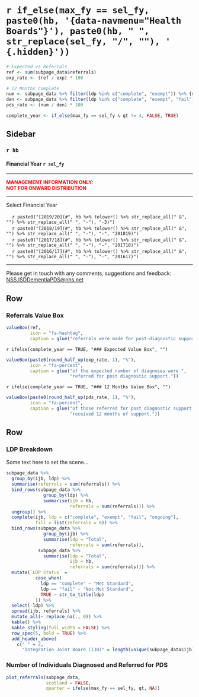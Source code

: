 `r if_else(max_fy == sel_fy, paste0(hb, '{data-navmenu="Health Boards"}'), paste0(hb, " ", str_replace(sel_fy, "/", ""), ' {.hidden}'))`
=================================================

```r

# Expected vs Referrals
ref <- sum(subpage_data$referrals)
exp_rate <- (ref / exp) * 100

# 12 Months Complete
num <- subpage_data %>% filter(ldp %in% c("complete", "exempt")) %>% {sum(.$referrals)}
den <- subpage_data %>% filter(ldp %in% c("complete", "exempt", "fail")) %>% {sum(.$referrals)}
pds_rate <- (num / den) * 100

complete_year <- if_else(max_fy == sel_fy & qt != 4, FALSE, TRUE)
```

Sidebar {.sidebar}
-----------------------------------------------------------------------

### `r hb`
#### Financial Year `r sel_fy`

***

<font size="2"> 
<span style="color:red"> 
**MANAGEMENT INFORMATION ONLY:** <br>
**NOT FOR ONWARD DISTRIBUTION**
</span> </font>

***

Select Financial Year

<!-- For some reason need '-2' on end of 1819 links - check why this is -->
|     `r paste0("[2019/20](#", hb %>% tolower() %>% str_replace_all(" &", "") %>% str_replace_all(" ", "-"), "-3)")`
|     `r paste0("[2018/19](#", hb %>% tolower() %>% str_replace_all(" &", "") %>% str_replace_all(" ", "-"), "-", "201819)")`
|     `r paste0("[2017/18](#", hb %>% tolower() %>% str_replace_all(" &", "") %>% str_replace_all(" ", "-"), "-", "201718)")`
|     `r paste0("[2016/17](#", hb %>% tolower() %>% str_replace_all(" &", "") %>% str_replace_all(" ", "-"), "-", "201617)")`

***

<!-- Reword this and try and force to bottom of sidebar -->
Please get in touch with any comments, suggestions and feedback: [NSS.ISDDementiaPDS@nhs.net](mailto:NSS.ISDDementiaPDS@nhs.net)


Row
----------------------------------------------------------------------

### Referrals Value Box
```r
valueBox(ref, 
         icon = "fa-hashtag",
         caption = glue("referrals were made for post-diagnostic support."))
```


`r ifelse(complete_year == TRUE, "### Expected Value Box", "")`
```r
valueBox(paste0(round_half_up(exp_rate, 1), "%"), 
         icon = "fa-percent",
         caption = glue("of the expected number of diagnoses were ",
                        "referred for post diagnostic support."))
```

`r ifelse(complete_year == TRUE, "### 12 Months Value Box", "")`
```r
valueBox(paste0(round_half_up(pds_rate, 1), "%"), 
         icon = "fa-percent",
         caption = glue("of those referred for post diagnostic support ",
                        "received 12 months of support."))
```


Row {data-height=450}
----------------------------------------------------------------------

### LDP Breakdown

Some text here to set the scene...


```r
subpage_data %>%
  group_by(ijb, ldp) %>%
  summarise(referrals = sum(referrals)) %>%
  bind_rows(subpage_data %>%
              group_by(ldp) %>%
              summarise(ijb = hb,
                        referrals = sum(referrals))) %>%
  ungroup() %>%
  complete(ijb, ldp = c("complete", "exempt", "fail", "ongoing"),
           fill = list(referrals = 0)) %>%
  bind_rows(subpage_data %>%
              group_by(ijb) %>%
              summarise(ldp = "Total",
                        referrals = sum(referrals)),
            subpage_data %>%
              summarise(ldp = "Total",
                        ijb = hb,
                        referrals = sum(referrals))) %>%
  mutate(`LDP Status` = 
           case_when(
             ldp == "complete" ~ "Met Standard",
             ldp == "fail" ~ "Not Met Standard",
             TRUE ~ str_to_title(ldp)
           )) %>%
  select(-ldp) %>%
  spread(ijb, referrals) %>%
  mutate_all(~ replace_na(., 0)) %>%
  kable() %>%
  kable_styling(full_width = FALSE) %>%
  row_spec(5, bold = TRUE) %>%
  add_header_above(
    c(" " = 2, 
      "Integration Joint Board (IJB)" = length(unique(subpage_data$ijb))))
```


### **Number of Individuals Diagnosed and Referred for PDS** {data-width=800}

```r

plot_referrals(subpage_data, 
               scotland = FALSE,
               quarter = ifelse(max_fy == sel_fy, qt, NA))

```

